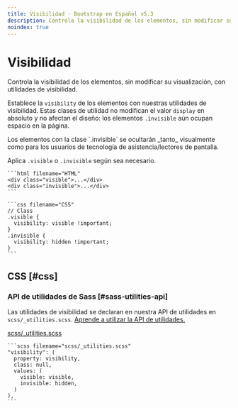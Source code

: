 ```yaml
---
title: Visibilidad · Bootstrap en Español v5.3
description: Controla la visibilidad de los elementos, sin modificar su visualización, con utilidades de visibilidad.
noindex: true
---
```


# Visibilidad

Controla la visibilidad de los elementos, sin modificar su visualización, con utilidades de visibilidad.

<MainBanner />

Establece la `visibility` de los elementos con nuestras utilidades de visibilidad. Estas clases de utilidad no modifican el valor `display` en absoluto y no afectan el diseño: los elementos `.invisible` aún ocupan espacio en la página.

<Callout type="warning" emoji="">
Los elementos con la clase `.invisible` se ocultarán _tanto_ visualmente como para los usuarios de tecnología de asistencia/lectores de pantalla.
</Callout>

Aplica `.visible` o `.invisible` según sea necesario.

    ```html filename="HTML"
    <div class="visible">...</div>
    <div class="invisible">...</div>
    ```

    ```css filename="CSS"
    // Class
    .visible {
      visibility: visible !important;
    }
    .invisible {
      visibility: hidden !important;
    }
    ```

CSS [#css]
-----------

### API de utilidades de Sass [#sass-utilities-api]

Las utilidades de visibilidad se declaran en nuestra API de utilidades en `scss/_utilities.scss`. [Aprende a utilizar la API de utilidades.](/bootstrap/5.3/utilities/api/#using-the-api)

[scss/_utilities.scss](https://github.com/twbs/bootstrap/blob/v5.3.2/scss/_utilities.scss)

    ```scss filename="scss/_utilities.scss"
    "visibility": (
      property: visibility,
      class: null,
      values: (
        visible: visible,
        invisible: hidden,
      )
    ),
    ```

<ContentSuggestion />
